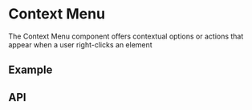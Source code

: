 
<Meta title="Docs/Components/Layers/Context Menu" />

# Context Menu
The Context Menu component offers contextual options or actions that appear when a user right-clicks an element

## Example
<Canvas sourceState="shown" of={ContextMenuStories.Simple} />

## API
<ArgsTable of={ContextMenu} />
